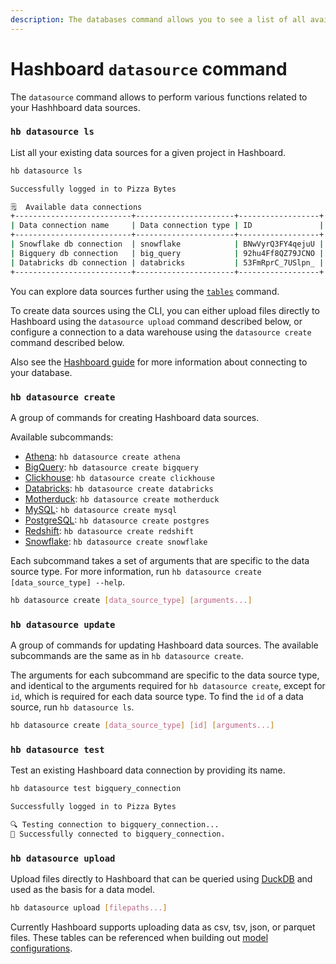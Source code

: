 ```yaml
---
description: The databases command allows you to see a list of all available database connections when developing Hashboard resources via the CLI.
---
```



# Hashboard `datasource` command

The `datasource` command allows to perform various functions related to your Hashhboard data sources.

### `hb datasource ls`
List all your existing data sources for a given project in Hashboard.

```bash copy
hb datasource ls

Successfully logged in to Pizza Bytes

🗒  Available data connections 
+--------------------------+----------------------+------------------+
| Data connection name     | Data connection type | ID               |
+--------------------------+----------------------+------------------+
| Snowflake db connection  | snowflake            | BNwVyrQ3FY4qejuU |
| Bigquery db connection   | big_query            | 92hu4Ff8QZ79JCNO |
| Databricks db connection | databricks           | 53FmRprC_7USlpn_ |
+--------------------------+----------------------+------------------+

```
You can explore data sources further using the [`tables`](./tables) command. 

To create data sources using the CLI, you can either upload files directly to Hashboard using the `datasource upload` command described below, or configure a connection to 
a data warehouse using the `datasource create` command described below.

Also see the [Hashboard guide](/docs/database-connections) for more information about connecting to your database.

### `hb datasource create`
A group of commands for creating Hashboard data sources.

Available subcommands:
- [Athena](/docs/database-connections/athena): `hb datasource create athena` 
- [BigQuery](/docs/database-connections/bigquery): `hb datasource create bigquery`
- [Clickhouse](/docs/database-connections/clickhouse): `hb datasource create clickhouse`
- [Databricks](/docs/database-connections/databricks): `hb datasource create databricks`
- [Motherduck](/docs/database-connections/motherduck): `hb datasource create motherduck`
- [MySQL](/docs/database-connections/mysql): `hb datasource create mysql`
- [PostgreSQL](/docs/database-connections/postgresql): `hb datasource create postgres`
- [Redshift](/docs/database-connections/redshift): `hb datasource create redshift`
- [Snowflake](/docs/database-connections/snowflake): `hb datasource create snowflake`

Each subcommand takes a set of arguments that are specific to the data source type. For more information, run `hb datasource create [data_source_type] --help`.

```bash copy
hb datasource create [data_source_type] [arguments...]
```

### `hb datasource update`
A group of commands for updating Hashboard data sources. The available subcommands are the same as in `hb datasource create`.

The arguments for each subcommand are specific to the data source type, and identical to the arguments required for `hb datasource create`, 
except for `id`, which is required for each data source type. To find the `id` of a data source, run `hb datasource ls`.

```bash copy
hb datasource create [data_source_type] [id] [arguments...]
```

### `hb datasource test`
Test an existing Hashboard data connection by providing its name.
```bash copy
hb datasource test bigquery_connection      

Successfully logged in to Pizza Bytes

🔍 Testing connection to bigquery_connection...
🎉 Successfully connected to bigquery_connection.
```

### `hb datasource upload`
Upload files directly to Hashboard that can be queried using [DuckDB](/docs/database-connections/duckdb) and used as the
basis for a data model.

```bash copy
hb datasource upload [filepaths...]
```

Currently Hashboard supports uploading data as csv, tsv, json, or parquet files. These tables can be referenced when building out [model configurations](/docs/data-ops/config-schema/data-models).


